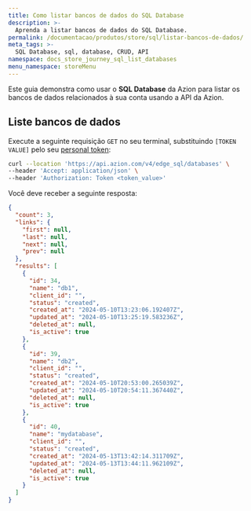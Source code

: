 ```yaml
---
title: Como listar bancos de dados do SQL Database
description: >-
  Aprenda a listar bancos de dados do SQL Database.
permalink: /documentacao/produtos/store/sql/listar-bancos-de-dados/
meta_tags: >-
  SQL Database, sql, database, CRUD, API
namespace: docs_store_journey_sql_list_databases
menu_namespace: storeMenu
---
```


Este guia demonstra como usar o **SQL Database** da Azion para listar os bancos de dados relacionados à sua conta usando a API da Azion.

## Liste bancos de dados

Execute a seguinte requisição `GET` no seu terminal, substituindo `[TOKEN VALUE]` pelo seu [personal token](/pt-br/documentacao/produtos/guias/personal-tokens/):

```bash
curl --location 'https://api.azion.com/v4/edge_sql/databases' \
--header 'Accept: application/json' \
--header 'Authorization: Token <token_value>'
```

Você deve receber a seguinte resposta:

```json
{
  "count": 3,
  "links": {
    "first": null,
    "last": null,
    "next": null,
    "prev": null
  },
  "results": [
    {
      "id": 34,
      "name": "db1",
      "client_id": "",
      "status": "created",
      "created_at": "2024-05-10T13:23:06.192407Z",
      "updated_at": "2024-05-10T13:25:19.583236Z",
      "deleted_at": null,
      "is_active": true
    },
    {
      "id": 39,
      "name": "db2",
      "client_id": "",
      "status": "created",
      "created_at": "2024-05-10T20:53:00.265039Z",
      "updated_at": "2024-05-10T20:54:11.367440Z",
      "deleted_at": null,
      "is_active": true
    },
    {
      "id": 40,
      "name": "mydatabase",
      "client_id": "",
      "status": "created",
      "created_at": "2024-05-13T13:42:14.311709Z",
      "updated_at": "2024-05-13T13:44:11.962109Z",
      "deleted_at": null,
      "is_active": true
    }
  ]
}
```

